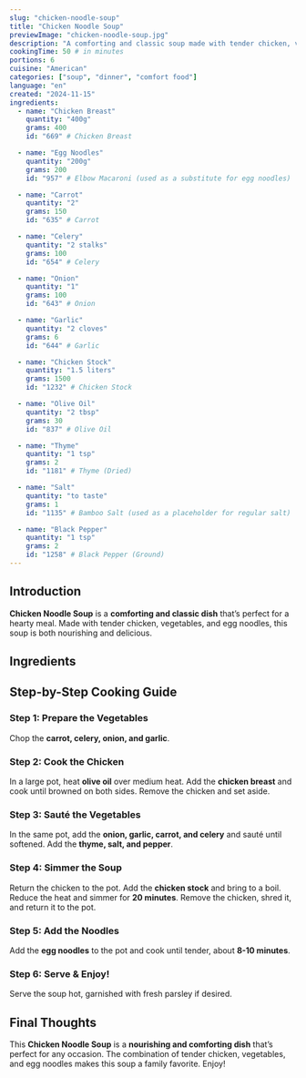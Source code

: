 ```yaml
---
slug: "chicken-noodle-soup"
title: "Chicken Noodle Soup"
previewImage: "chicken-noodle-soup.jpg"
description: "A comforting and classic soup made with tender chicken, vegetables, and egg noodles, perfect for a hearty meal."
cookingTime: 50 # in minutes
portions: 6
cuisine: "American"
categories: ["soup", "dinner", "comfort food"]
language: "en"
created: "2024-11-15"
ingredients:
  - name: "Chicken Breast"
    quantity: "400g"
    grams: 400
    id: "669" # Chicken Breast

  - name: "Egg Noodles"
    quantity: "200g"
    grams: 200
    id: "957" # Elbow Macaroni (used as a substitute for egg noodles)

  - name: "Carrot"
    quantity: "2"
    grams: 150
    id: "635" # Carrot

  - name: "Celery"
    quantity: "2 stalks"
    grams: 100
    id: "654" # Celery

  - name: "Onion"
    quantity: "1"
    grams: 100
    id: "643" # Onion

  - name: "Garlic"
    quantity: "2 cloves"
    grams: 6
    id: "644" # Garlic

  - name: "Chicken Stock"
    quantity: "1.5 liters"
    grams: 1500
    id: "1232" # Chicken Stock

  - name: "Olive Oil"
    quantity: "2 tbsp"
    grams: 30
    id: "837" # Olive Oil

  - name: "Thyme"
    quantity: "1 tsp"
    grams: 2
    id: "1181" # Thyme (Dried)

  - name: "Salt"
    quantity: "to taste"
    grams: 1
    id: "1135" # Bamboo Salt (used as a placeholder for regular salt)

  - name: "Black Pepper"
    quantity: "1 tsp"
    grams: 2
    id: "1258" # Black Pepper (Ground)
---
```



## Introduction

**Chicken Noodle Soup** is a **comforting and classic dish** that’s perfect for a hearty meal. Made with tender chicken, vegetables, and egg noodles, this soup is both nourishing and delicious.

## Ingredients

<IngredientsList
  ingredients={frontmatter.ingredients}
  portions={frontmatter.portions}
/>

## Step-by-Step Cooking Guide

### Step 1: Prepare the Vegetables

Chop the **carrot, celery, onion, and garlic**.

<CookingStep
  action="cutting-vegetables-mix-tomato-onion-green"
  alt="Chopping vegetables for soup"
/>

### Step 2: Cook the Chicken

In a large pot, heat **olive oil** over medium heat. Add the **chicken breast** and cook until browned on both sides. Remove the chicken and set aside.

<CookingStep
  action="frying-pan-meat-poultry-breast"
  alt="Cooking chicken breast in a pot"
/>

### Step 3: Sauté the Vegetables

In the same pot, add the **onion, garlic, carrot, and celery** and sauté until softened. Add the **thyme, salt, and pepper**.

<CookingStep
  action="frying-pan-vegetables-onions"
  alt="Sautéing vegetables in a pot"
/>

### Step 4: Simmer the Soup

Return the chicken to the pot. Add the **chicken stock** and bring to a boil. Reduce the heat and simmer for **20 minutes**. Remove the chicken, shred it, and return it to the pot.

<CookingStep
  action="stirring-soupPot-white-soup"
  alt="Simmering chicken noodle soup in a pot"
/>

### Step 5: Add the Noodles

Add the **egg noodles** to the pot and cook until tender, about **8-10 minutes**.

<CookingStep action="boiling-pasta-long" alt="Boiling noodles in soup" />

### Step 6: Serve & Enjoy!

Serve the soup hot, garnished with fresh parsley if desired.

<CookingStep
  action="stirring-soupPot-white"
  alt="Serving chicken noodle soup in a bowl"
/>

## Final Thoughts

This **Chicken Noodle Soup** is a **nourishing and comforting dish** that’s perfect for any occasion. The combination of tender chicken, vegetables, and egg noodles makes this soup a family favorite. Enjoy!

<NutritionFacts ingredients={frontmatter.ingredients} />
